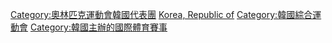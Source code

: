 [[Category:奧林匹克運動會韓國代表團|Category:奧林匹克運動會韓國代表團]]
[[Category:依主辦國劃分的奧林匹克運動會|Korea, Republic of]]
[[Category:韓國綜合運動會|Category:韓國綜合運動會]]
[[Category:韓國主辦的國際體育賽事|Category:韓國主辦的國際體育賽事]]